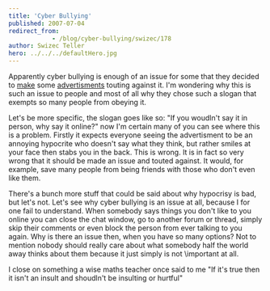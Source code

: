 ```yaml
---
title: 'Cyber Bullying'
published: 2007-07-04
redirect_from: 
            - /blog/cyber-bullying/swizec/178
author: Swizec Teller
hero: ../../../defaultHero.jpg
---
```

Apparently cyber bullying is enough of an issue for some that they decided to [make](http://www.youtube.com/watch?v=csS_RnOhd-Q) some [advertisments](http://www.youtube.com/watch?v=QYaWNYXpBis) touting against it. I'm wondering why this is such an issue to people and most of all why they chose such a slogan that exempts so many people from obeying it.

Let's be more specific, the slogan goes like so: "If you woudln't say it in person, why say it online?" now I'm certain many of you can see where this is a problem. Firstly it expects everyone seeing the advertisment to be an annoying hypocrite who doesn't say what they think, but rather smiles at your face then stabs you in the back. This is wrong. It is in fact so very wrong that it should be made an issue and touted against. It would, for example, save many people from being friends with those who don't even like them.

There's a bunch more stuff that could be said about why hypocrisy is bad, but let's not. Let's see why cyber bullying is an issue at all, because I for one fail to understand. When somebody says things you don't like to you online you can close the chat window, go to another forum or thread, simply skip their comments or even block the person from ever talking to you again. Why is there an issue then, when you have so many options? Not to mention nobody should really care about what somebody half the world away thinks about them because it just simply is not \\important at all.

I close on something a wise maths teacher once said to me "If it's true then it isn't an insult and shoudln't be insulting or hurtful"